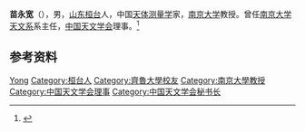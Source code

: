 '''苗永宽'''（{{bd|1932年|}}），男，[[山东|山东]][[桓台|桓台]]人，中国[[天体测量学|天体测量学]]家，[[南京大学|南京大学]]教授。曾任[[南京大学天文系|南京大学天文系]]系主任，[[中国天文学会|中国天文学会]]理事。<ref>{{Cite book|title=中华当代文化名人大辞典|author=张品兴, 殷登祥, 陈有进等主编|publisher=中国广播电视出版社|year=1992|isbn=9787504315137|location=北京|pages=}}</ref>

== 参考资料 ==
{{reflist}}

{{中国人物小作品}}
{{Navboxes
| title  = 苗永宽在[[中国天文学会|中国天文学会]]的职务
| list1  =
{{中国天文学会第三届理事会}}
{{中国天文学会第四届理事会}}
{{中国天文学会第五届理事会}}
}}

{{Authority control}}
{{DEFAULTSORT:Miao苗}}
[[Category:苗姓|Yong]]
[[Category:桓台人|Category:桓台人]]
[[Category:齊魯大學校友|Category:齊魯大學校友]]
[[Category:南京大學教授|Category:南京大學教授]]
[[Category:中国天文学会理事|Category:中国天文学会理事]]
[[Category:中国天文学会秘书长|Category:中国天文学会秘书长]]